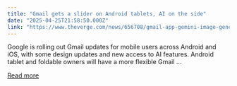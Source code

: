 ```yaml
---
title: "Gmail gets a slider on Android tablets, AI on the side"
date: "2025-04-25T21:58:50.000Z"
link: "https://www.theverge.com/news/656708/gmail-app-gemini-image-generator-workspace-ios-material-3"
---
```


Google is rolling out Gmail updates for mobile users across Android and iOS, with some design updates and new access to AI features.
Android tablet and foldable owners will have a more flexible Gmail ...

[Read more](https://www.theverge.com/news/656708/gmail-app-gemini-image-generator-workspace-ios-material-3)
